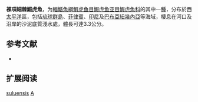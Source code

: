 {{Speciesbox 
| status = NE
| status_system = IUCN3.1
| status_ref = 
| genus = Acentrogobius
| species = suluensis
| authority = [[Herre|Herre]], 1927
| synonyms = *''Amoya suluensis''<br /><small>Herre, 1927</small> '' 
*''Ctenogobius suluensis''<br /><small>Herre, 1927</small>
*''Rhinogobius suluensis''<br /><small>Herre, 1927</small>
}}

'''裸項細棘鰕虎魚'''，为[[輻鰭魚綱|輻鰭魚綱]][[鰕虎鱼目|鰕虎鱼目]][[鰕虎鱼亚目|鰕虎鱼亚目]][[鰕虎魚科|鰕虎魚科]]的其中一[[種|種]]，分布於西[[太平洋|太平洋]]區，包括[[琉球群島|琉球群島]]、[[菲律賓|菲律賓]]、[[印尼|印尼]]及[[巴布亞紐幾內亞|巴布亞紐幾內亞]]等海域，棲息在河口及沿岸的沙泥底質淺水處，體長可達3.3公分。

== 参考文献 ==
*{{FishBase_species|genus=Acentrogobius|species=suluensis|year=2012|month=3}}

== 扩展阅读 ==
{{refbegin}}
{{wikispecies-inline|Acentrogobius suluensis|裸項細棘鰕虎魚}}
{{refend}}
{{Taxonbar|from=Q389652}}

[[Category:細棘鰕虎魚屬|suluensis]]
[[Category:1927年描述的魚類|A]]